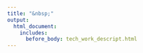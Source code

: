 ```yaml
---
title: "&nbsp;"
output:
  html_document:
    includes:
      before_body: tech_work_descript.html
---
```


<!-- ## source code for order of photos changing size depending on screen size-->
<!-- /* ----- source code: https://www.w3schools.com/css/tryit.asp?filename=trycss_ex_images_gallery_responsive ----- / -->

<!-- source code for words coming over images when hovering over image  -->
<!-- https://www.w3schools.com/css/tryit.asp?filename=trycss_css_image_overlay_fade -->